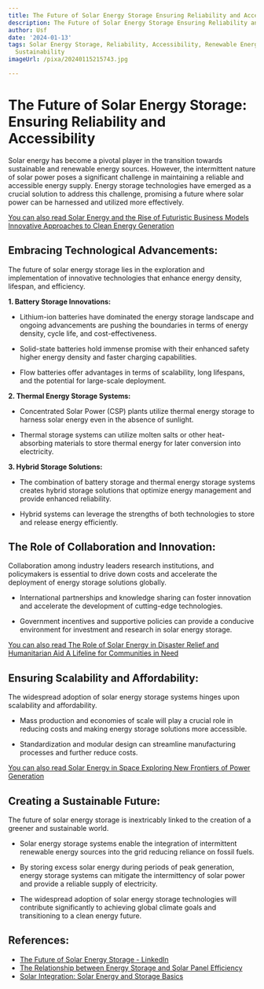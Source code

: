 ```yaml
---
title: The Future of Solar Energy Storage Ensuring Reliability and Accessibility
description: The Future of Solar Energy Storage Ensuring Reliability and Accessibility
author: Usf
date: '2024-01-13'
tags: Solar Energy Storage, Reliability, Accessibility, Renewable Energy, Energy Efficiency,
  Sustainability
imageUrl: /pixa/20240115215743.jpg

---
```

# The Future of Solar Energy Storage: Ensuring Reliability and Accessibility

Solar energy has become a pivotal player in the transition towards  sustainable and renewable energy  sources.  However, the intermittent nature of solar power poses a significant challenge in maintaining a  reliable and accessible energy supply. Energy storage technologies have emerged as a crucial solution to address this challenge, promising  a future where solar  power can be  harnessed and utilized more effectively.

[You can also read Solar Energy and the Rise of Futuristic Business Models Innovative Approaches  to Clean Energy Generation](Solar%20Energy%20and%20the%20Rise%20of%20Futuristic%20Business%20Models%20Innovative%20Approaches%20to%20Clean%20Energy%20Generation)


## Embracing Technological Advancements:

The future of solar  energy storage lies  in the exploration and implementation of innovative technologies that enhance energy density, lifespan, and efficiency.

**1. Battery Storage Innovations:**

* Lithium-ion  batteries have dominated the energy storage landscape and ongoing advancements  are pushing the  boundaries  in terms of energy density,  cycle  life, and cost-effectiveness.

* Solid-state batteries hold immense promise with their enhanced safety higher energy density and faster charging capabilities.

* Flow batteries offer advantages in  terms of scalability, long lifespans, and the potential for large-scale deployment.

**2. Thermal Energy Storage Systems:**

* Concentrated Solar Power (CSP) plants  utilize thermal energy storage to harness solar energy even in  the absence  of sunlight.

* Thermal storage systems can utilize molten  salts or other heat-absorbing materials to store thermal energy for later conversion into electricity.

**3. Hybrid Storage Solutions:**

* The combination of battery storage and thermal energy storage systems creates hybrid storage solutions  that optimize energy management and provide  enhanced  reliability.

* Hybrid systems can leverage  the strengths of both technologies  to  store and release energy efficiently.

## The Role of Collaboration and Innovation:

Collaboration among industry leaders research institutions, and policymakers is essential to drive down costs and accelerate the deployment of  energy  storage  solutions globally.

* International partnerships and knowledge sharing can foster innovation and accelerate the  development of cutting-edge technologies.

*  Government incentives and supportive policies can provide a conducive environment for investment and research in solar energy storage.

[You can  also read The Role of  Solar Energy in Disaster Relief  and Humanitarian Aid A Lifeline for Communities in Need](The%20Role%20of%20Solar%20Energy%20in%20Disaster%20Relief%20and%20Humanitarian%20Aid%20A%20Lifeline%20for%20Communities%20in%20Need)


## Ensuring Scalability and Affordability:

The widespread adoption of solar  energy storage systems hinges upon scalability and affordability.

* Mass production  and  economies of scale will play a crucial role  in reducing costs and making energy storage  solutions more accessible.

* Standardization  and modular design can streamline manufacturing processes and further reduce costs.

[You can also read Solar Energy in Space Exploring New Frontiers  of Power Generation](Solar%20Energy%20in%20Space%20Exploring%20New%20Frontiers%20of%20Power%20Generation)


## Creating a  Sustainable Future:

The future  of solar energy storage is inextricably linked to the creation of a greener and sustainable world.

* Solar energy storage systems enable the integration of intermittent renewable energy sources into the grid reducing reliance on fossil fuels.

*  By storing excess solar energy during periods of peak generation, energy storage systems can mitigate the intermittency of  solar power and provide a reliable supply of electricity.

* The widespread adoption of solar energy storage  technologies will contribute significantly to achieving  global climate goals and transitioning to a clean energy future.

## References:
- [The Future of Solar Energy Storage - LinkedIn](https://www.linkedin.com/pulse/future-solar-energy-storage-jetion-solar-china-co-ltd)
- [The Relationship between Energy Storage and Solar Panel Efficiency](https://energy5.com/the-relationship-between-energy-storage-and-solar-panel-efficiency)
- [Solar Integration: Solar Energy and Storage Basics](https://www.energy.gov/eere/solar/solar-integration-solar-energy-and-storage-basics)
